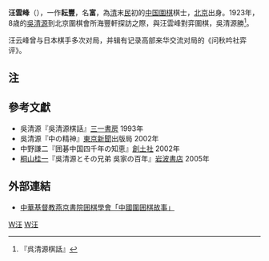 '''汪雲峰'''（{{bd|1866年|||?}}），一作'''耘豐'''，名'''富'''，為[[清|清]]末[[民|民]]初的[[中国|中国]][[圍棋|圍棋]]棋士，[[北京|北京]]出身。1923年，8歳的[[吳清源|吳清源]]到北京圍棋會所海豐軒探訪之際，與汪雲峰對弈圍棋，吳清源勝<ref>『呉清源棋話』</ref>。

汪云峰曾与日本棋手{{link-ja|高部道平}}多次对局，并辑有记录高部来华交流对局的《问秋吟社弈评》。

==注==
<references/>

==參考文獻==
*吳清源『吳清源棋話』[[三一書房|三一書房]] 1993年
*吳清源『中の精神』[[東京新聞|東京新聞]]出版局 2002年
*中野謙二『囲碁中国四千年の知恵』[[創土社|創土社]] 2002年
*[[桐山桂一|桐山桂一]]『吳清源とその兄弟 吳家の百年』[[岩波書店|岩波書店]] 2005年

==外部連結==
*[https://archive.is/20121218095353/http://go.yenching.edu.hk/chhis.htm 中華基督教燕京書院囲棋學會「中國圍囲棋故事」]

[[Category:中国圍棋棋手|W汪]]
[[Category:北京人|W汪]]